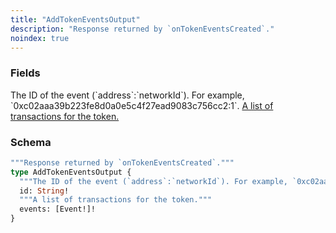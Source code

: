 ```yaml
---
title: "AddTokenEventsOutput"
description: "Response returned by `onTokenEventsCreated`."
noindex: true
---
```


### Fields

<ResponseField name="id" type="String!" required>
  The ID of the event (`address`:`networkId`). For example, `0xc02aaa39b223fe8d0a0e5c4f27ead9083c756cc2:1`.
</ResponseField>

<a href="/api-reference/types/event">
  <ResponseField name="events" type="[Event!]!" required>
    A list of transactions for the token.
  </ResponseField>
</a>

### Schema


```graphql 
"""Response returned by `onTokenEventsCreated`."""
type AddTokenEventsOutput {
  """The ID of the event (`address`:`networkId`). For example, `0xc02aaa39b223fe8d0a0e5c4f27ead9083c756cc2:1`."""
  id: String!
  """A list of transactions for the token."""
  events: [Event!]!
}
```
